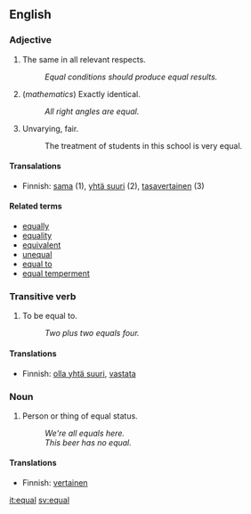 == English ==

=== Adjective ===

# The same in all relevant respects.
#: ''Equal conditions should produce equal results.''
# (''mathematics'') Exactly identical.
#: ''All right angles are equal.''
# Unvarying, fair.
#: The treatment of students in this school is very equal.

==== Transalations ====

*Finnish: [[sama]] (1), [[yhtä suuri]] (2), [[tasavertainen]] (3)

==== Related terms ====

* [[equally]]
* [[equality]]
* [[equivalent]]
* [[unequal]]
* [[equal to]]
* [[equal temperment]]

=== Transitive verb ===

# To be equal to.
#: ''Two plus two equals four.''

==== Translations ====

*Finnish: [[olla yhtä suuri]], [[vastata]]

=== Noun ===

# Person or thing of equal status.
#: ''We're all equals here.''
#: ''This beer has no equal.''

==== Translations ====

*Finnish: [[vertainen]]

[[it:equal]]
[[sv:equal]]